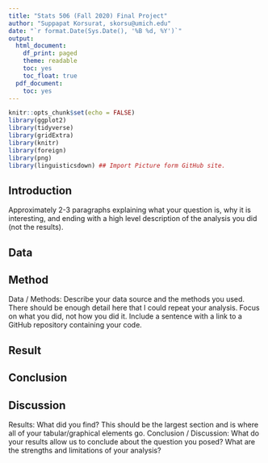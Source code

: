 ```yaml
---
title: "Stats 506 (Fall 2020) Final Project"
author: "Suppapat Korsurat, skorsu@umich.edu"
date: "`r format.Date(Sys.Date(), '%B %d, %Y')`"
output:
  html_document:
    df_print: paged
    theme: readable
    toc: yes
    toc_float: true
  pdf_document:
    toc: yes
---
```


```r
knitr::opts_chunk$set(echo = FALSE)
library(ggplot2)
library(tidyverse)
library(gridExtra)
library(knitr)
library(foreign)
library(png)
library(linguisticsdown) ## Import Picture form GitHub site.
```

## Introduction
Approximately 2-3 paragraphs explaining what your question is, why it is interesting, and ending with a high level description of the analysis you did (not the results).

## Data

## Method

Data / Methods: Describe your data source and the methods you used. There should be enough detail here that I could repeat your analysis. Focus on what you did, not how you did it. Include a sentence with a link to a GitHub repository containing your code.

## Result

## Conclusion

## Discussion

Results: What did you find? This should be the largest section and is where all of your tabular/graphical elements go.
Conclusion / Discussion: What do your results allow us to conclude about the question you posed? What are the strengths and limitations of your analysis?


